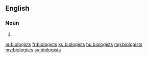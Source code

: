 ==English==

===Noun===
{{head|en|plural}}

# {{plural of|biologist|lang=en|nocat=1}}

[[ar:biologists]]
[[fr:biologists]]
[[ku:biologists]]
[[hu:biologists]]
[[mg:biologists]]
[[my:biologists]]
[[sv:biologists]]